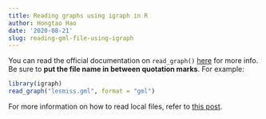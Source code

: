 ```yaml
---
title: Reading graphs using igraph in R
author: Hongtao Hao
date: '2020-08-21'
slug: reading-gml-file-using-igraph
---
```

You can read the official documentation on `read_graph()` [here](https://igraph.org/r/doc/read_graph.html) for more info. Be sure to **put the file name in between quotation marks**. For example:

```r
library(igraph)
read_graph("lesmiss.gml", format = "gml")
```

For more information on how to read local files, refer to [this post](https://blogdown-demo.rbind.io/2018/02/27/r-file-paths/).

